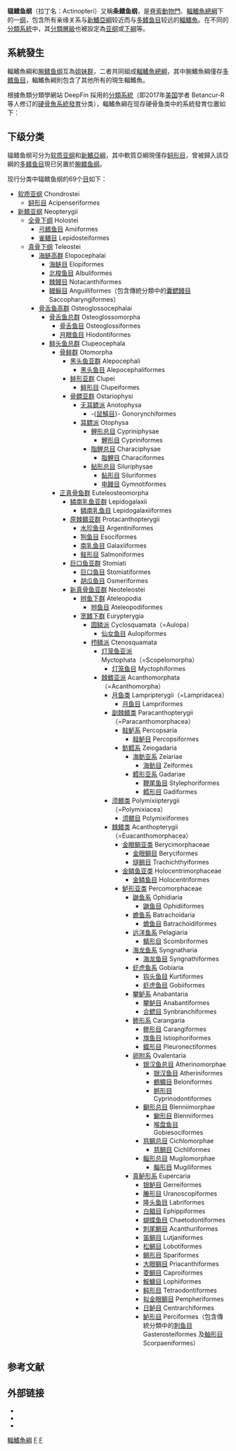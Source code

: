 {{Other uses|subject=狭义的辐鳍鱼类|other=广义的辐鳍鱼类——辐鳍鱼总纲|輻鰭魚}}
{{Automatic taxobox
| fossil_range = {{geological range|380|0|ref={{r|deepfin}}}}[[泥盆纪|泥盆纪]]晚期 → [[全新世|現代]]
| image = Atlantic sturgeon flipped.jpg
| image_upright = 1.15
| image_caption = [[大西洋鲟|大西洋鲟]]（[[软质亚纲|软质亚纲]]）
| image2 = Salmo salar flipped.jpg
| image2_caption = [[大西洋鮭|大西洋鮭]]（[[新鰭亞綱|新鰭亞綱]]）
| display_parents = 6
| taxon= Actinopteri
| authority = [[愛德華·德林克·科普|Cope]], 1871{{r|Cope}}
| subdivision_ranks = 亚纲
| subdivision =
* [[软质亚纲|软质亚纲]] Chondrostei
* [[新鰭亞綱|新鰭亞綱]] Neopterygii
}}

'''辐鳍鱼纲'''（拉丁名：Actinopteri）又稱'''条鳍鱼纲'''，是[[脊索動物門|脊索動物門]]、[[輻鰭魚總綱|輻鰭魚總綱]]下的一[[纲|纲]]，包含所有亲缘关系与[[新鰭亞綱|新鰭亞綱]]较近而与[[多鳍鱼目|多鳍鱼目]]较远的[[輻鰭魚|輻鰭魚]]{{r|deepfin|PLoS}}。在不同的[[分類系統|分類系統]]中，其[[分類層級|分類層級]]也被設定為[[亚纲|亚纲]]或[[下綱|下綱]]等。

==系統發生==
輻鰭魚綱和[[腕鳍鱼纲|腕鳍鱼纲]]互為[[姐妹群|姐妹群]]，二者共同組成[[輻鰭魚總綱|輻鰭魚總綱]]，其中腕鰭魚綱僅存[[多鳍鱼目|多鳍鱼目]]，輻鰭魚綱則包含了其他所有的現生輻鰭魚。{{r|deepfin|PLoS}}

根據魚類分類學網站 DeepFin 採用的[[分類系統|分類系統]]（即2017年[[美国|美国]]学者 Betancur-R 等人修订的[[硬骨魚|硬骨魚]][[系統發育|系統發育]]分类），輻鰭魚綱在现存硬骨鱼类中的系統發育位置如下：{{r|deepfin|PLoS}}
{{硬骨鱼高纲支序分类法}}

==下级分类==
辐鳍鱼纲可分为[[软质亚纲|软质亚纲]]和[[新鰭亞綱|新鰭亞綱]]，其中軟質亞綱現僅存[[鲟形目|鲟形目]]，曾被歸入該亞綱的[[多鳍鱼目|多鳍鱼目]]現已另置於[[腕鳍鱼纲|腕鳍鱼纲]]。

现行分类中辐鳍鱼纲的69个[[目_(生物)|目]]如下{{r|deepfin|PLoS}}：
* [[软质亚纲|软质亚纲]] Chondrostei
**[[鲟形目|鲟形目]] Acipenseriformes
* [[新鳍亚纲|新鳍亚纲]] Neopterygii
**[[全骨下纲|全骨下纲]] Holostei
*** [[弓鳍鱼目|弓鳍鱼目]] Amiiformes
*** [[雀鳝目|雀鳝目]] Lepidosteiformes
**[[真骨下纲|真骨下纲]] Teleostei
***[[海鲢高群|海鲢高群]] Elopocephalai
**** [[海鲢目|海鲢目]] Elopiformes
**** [[北梭鱼目|北梭鱼目]] Albuliformes
**** [[棘鳗目|棘鳗目]] Notacanthiformes
**** [[鳗鲡目|鳗鲡目]] Anguilliformes（包含傳統分類中的[[囊鳃鳗目|囊鳃鳗目]] Saccopharyngiformes）
***[[骨舌鱼高群|骨舌鱼高群]] Osteoglossocephalai
****[[骨舌鱼总群|骨舌鱼总群]] Osteoglossomorpha
*****[[骨舌鱼目|骨舌鱼目]] Osteoglossiformes
*****[[月眼鱼目|月眼鱼目]] Hiodontiformes
****[[鲱头鱼总群|鲱头鱼总群]] Clupeocephala
*****[[骨鲱群|骨鲱群]] Otomorpha
******[[黑头鱼亚群|黑头鱼亚群]] Alepocephali
*******[[黑头鱼目|黑头鱼目]] Alepocephaliformes
******[[鲱形亚群|鲱形亚群]] Clupei
*******[[鲱形目|鲱形目]] Clupeiformes
******[[骨鳔亚群|骨鳔亚群]] Ostariophysi
*******[[无耳鳔派|无耳鳔派]] Anotophysa
********-{[[鼠鱚目|鼠鱚目]]}- Gonorynchiformes
*******[[耳鳔派|耳鳔派]] Otophysa
********[[鲤形总目|鲤形总目]] Cypriniphysae
********* [[鯉形目|鯉形目]] Cypriniformes
********[[脂鲤总目|脂鲤总目]] Characiphysae
********* [[脂鯉目|脂鯉目]] Characiformes
********[[鲇形总目|鲇形总目]] Siluriphysae
********* [[鲇形目|鲇形目]] Siluriformes
********* [[电鳗目|电鳗目]] Gymnotiformes
*****[[正真骨鱼群|正真骨鱼群]] Euteleosteomorpha
******[[鳞南乳鱼亚群|鳞南乳鱼亚群]] Lepidogalaxii
*******[[鳞南乳鱼目|鳞南乳鱼目]] Lepidogalaxiiformes
******[[原棘鳍亚群|原棘鳍亚群]] Protacanthopterygii
*******[[水珍鱼目|水珍鱼目]] Argentiniformes
*******[[狗鱼目|狗鱼目]] Esociformes
*******[[南乳鱼目|南乳鱼目]] Galaxiiformes
*******[[鲑形目|鲑形目]] Salmoniformes
******[[巨口鱼亚群|巨口鱼亚群]] Stomiati
*******[[巨口鱼目|巨口鱼目]] Stomiatiformes
*******[[胡瓜鱼目|胡瓜鱼目]] Osmeriformes
******[[新真骨鱼亚群|新真骨鱼亚群]] Neoteleostei
*******[[辫鱼下群|辫鱼下群]] Ateleopodia
********[[辫鱼目|辫鱼目]] Ateleopodiformes
*******[[宽鳍下群|宽鳍下群]] Eurypterygia
********[[圆鳞派|圆鳞派]] Cyclosquamata（=Aulopa）
*********[[仙女鱼目|仙女鱼目]] Aulopiformes
********[[栉鳞派|栉鳞派]] Ctenosquamata
*********[[灯笼鱼亚派|灯笼鱼亚派]] Myctophata（=Scopelomorpha）
**********[[灯笼鱼目|灯笼鱼目]] Myctophiformes
*********[[棘鳍亚派|棘鳍亚派]] Acanthomorphata（=Acanthomorpha）
**********[[月鱼类|月鱼类]] Lampripterygii（=Lampridacea）
***********[[月鱼目|月鱼目]] Lampriformes
**********[[副棘鳍类|副棘鳍类]] Paracanthopterygii（=Paracanthomorphacea）
***********[[鲑鲈系|鲑鲈系]] Percopsaria
************[[鲑鲈目|鲑鲈目]] Percopsiformes
***********[[鲂鳕系|鲂鳕系]] Zeiogadaria
************[[海鲂亚系|海鲂亚系]] Zeiariae
*************[[海鲂目|海鲂目]] Zeiformes
************[[鳕形亚系|鳕形亚系]] Gadariae
*************[[鞭尾鱼目|鞭尾鱼目]] Stylephoriformes
*************[[鳕形目|鳕形目]] Gadiformes
**********[[须鳂类|须鳂类]] Polymixiipterygii（=Polymixiacea）
***********[[须鳂目|须鳂目]] Polymixiiformes
**********[[棘鳍类|棘鳍类]] Acanthopterygii（=Euacanthomorphacea）
***********[[金眼鲷亚类|金眼鲷亚类]] Berycimorphaceae
************[[金眼鲷目|金眼鲷目]] Beryciformes
************[[燧鲷目|燧鲷目]] Trachichthyiformes 
***********[[金鳞鱼亚类|金鳞鱼亚类]] Holocentrimorphaceae
************[[金鳞鱼目|金鳞鱼目]] Holocentriformes
***********[[鲈形亚类|鲈形亚类]] Percomorphaceae
************[[鼬鱼系|鼬鱼系]] Ophidiaria
*************[[鼬鱼目|鼬鱼目]] Ophidiiformes
************[[蟾鱼系|蟾鱼系]] Batrachoidaria
*************[[蟾鱼目|蟾鱼目]] Batrachoidiformes
************[[远洋鱼系|远洋鱼系]] Pelagiaria
*************[[鲭形目|鲭形目]] Scombriformes
************[[海龙鱼系|海龙鱼系]] Syngnatharia
*************[[海龙鱼目|海龙鱼目]] Syngnathiformes
************[[虾虎鱼系|虾虎鱼系]] Gobiaria
*************[[钩头鱼目|钩头鱼目]] Kurtiformes
*************[[虾虎鱼目|虾虎鱼目]] Gobiiformes
************[[攀鲈系|攀鲈系]] Anabantaria
*************[[攀鲈目|攀鲈目]] Anabantiformes
*************[[合鳃目|合鳃目]] Synbranchiformes
************[[鲹形系|鲹形系]] Carangaria
*************[[鲹形目|鲹形目]] Carangiformes
*************[[旗鱼目|旗鱼目]] Istiophoriformes
*************[[鲽形目|鲽形目]] Pleuronectiformes
************[[卵附系|卵附系]] Ovalentaria
*************[[银汉鱼总目|银汉鱼总目]] Atherinomorphae
**************[[银汉鱼目|银汉鱼目]] Atheriniformes
**************[[鶴鱵目|鶴鱵目]] Beloniformes
**************[[鳉形目|鳉形目]] Cyprinodontiformes
*************[[鳚形总目|鳚形总目]] Blenniimorphae
**************[[鳚形目|鳚形目]] Blenniiformes
**************[[喉盘鱼目|喉盘鱼目]] Gobiesociformes
*************[[慈鲷总目|慈鲷总目]] Cichlomorphae
**************[[慈鲷目|慈鲷目]] Cichliformes
*************[[鲻形总目|鲻形总目]] Mugilomorphae
**************[[鲻形目|鲻形目]] Mugiliformes
************[[真鲈形系|真鲈形系]] Eupercaria
*************[[银鲈目|银鲈目]] Gerreiformes
*************[[䲢形目|䲢形目]] Uranoscopiformes
*************[[隆头鱼目|隆头鱼目]] Labriformes
*************[[白鲳目|白鲳目]] Ephippiformes
*************[[蝴蝶鱼目|蝴蝶鱼目]] Chaetodontiformes
*************[[刺尾鲷目|刺尾鲷目]] Acanthuriformes
*************[[笛鲷目|笛鲷目]] Lutjaniformes
*************[[松鲷目|松鲷目]] Lobotiformes
*************[[鲷形目|鲷形目]] Spariformes
*************[[大眼鲷目|大眼鲷目]] Priacanthiformes
*************[[菱鲷目|菱鲷目]] Caproiformes
*************[[鮟鱇目|鮟鱇目]] Lophiiformes
*************[[鲀形目|鲀形目]] Tetraodontiformes
*************[[拟金眼鲷目|拟金眼鲷目]] Pempheriformes
*************[[日鲈目|日鲈目]] Centrarchiformes
*************[[鲈形目|鲈形目]] Perciformes（包含傳統分類中的[[刺鱼目|刺鱼目]] Gasterosteiformes 及[[鲉形目|鲉形目]] Scorpaeniformes）

==参考文献==
{{reflist|refs=
<ref name="deepfin">{{Betancur-R et al., 2017}}</ref>

<ref name="Cope">{{cite journal |author=Cope, E.D. |author-link=愛德華·德林克·科普 |title=Contribution to the Ichthyology of the Lesser Antilles |journal=''[[美國哲學會#出版物|Transactions of the American Philosophcal Society]]'' |year=1871 |volume=14 |issue=3 |pages=445–483 |url=https://www.jstor.org/stable/pdf/1005256.pdf |jstor=1005256 |jstor-access=free |doi=10.2307/1005256 |doi-access=free}}</ref>

<ref name="PLoS">{{cite web |author1=Betancur-R, R. |author2=Broughton, R.E. |author3=Wiley, E.O. |author4=Carpenter, K. |author5=Lopez, J.A. |author6=Li, C. |author7=Holcroft, N.I. |author8=Arcila, D. |author9=Sanciangco, M. |author10=Cureton, J. |author11=Zhang, F. |author12=Buser, T. |author13=Campbell, M. |author14=Ballesteros, J.A. |author15=Roa-Varon, A. |author16=Willis, S. |author17=Borden, W.C. |author18=Rowley, T. |author19=Reneau, P.C. |author20=Hough, D.J. |author21=Lu, G. |author22=Grande, T. |author23=Arratia, G. |author24=Ortí, G. |last-author-amp=yes |title=The tree of life and a new classification of bony fishes |url=https://web.archive.org/web/20201111231223/http://currents.plos.org/treeoflife/article/the-tree-of-life-and-a-new-classification-of-bony-fishes/ |website=''{{le|PLOS Currents Tree of Life}}'' |date=2013-04-18 |archive-date=2020-11-11}}</ref>
}}

==外部链接==
{{Portal|動物|生物学}}
* {{Commonscat-inline|Actinopteri}}
* {{Wikispecies-inline|Actinopteri}}
* {{cite book |author1={{le|約瑟夫·席瑟·納爾遜|Joseph S. Nelson|Nelson, Joseph S.}} |author2=Grande, Terry C. |author3=Wilson, Mark V.H. |last-author-amp=yes |title=''Fishes of the World'' |edition=(5th ed.) |year=2016 |publisher=[[約翰威立|John Wiley & Sons, Inc.]] |location=[[霍博肯_(新泽西州)|Hoboken]], [[新泽西州|NJ]] |url=https://books.google.com/books?id=kLDDCwAAQBAJ&pg=PA111 |isbn=978-1-118-34233-6 |lccn=2015037522 |doi=10.1002/9781119174844}}

{{脊索動物}}
{{辐鳍鱼|A.|state=collapsed}}
{{魚類演化}}
{{Taxonbar|from=Q343460}}

[[Category:輻鰭魚綱|]]
[[Category:愛德華·德林克·科普命名的分類單元|F]]
[[Category:1871年描述的分類群|F]]